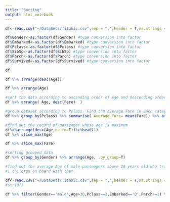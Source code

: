 ```yaml
---
title: "Sorting"
output: html_notebook
---
```

```r

df<-read.csv("~/DataSets/Titanic.csv",sep = ",",header = T,na.strings = c('') )

df$Gender<-as.factor(df$Gender) #type conversion into factor
df$Embarked<-as.factor(df$Embarked) #type conversion into factor
df$Pclass<-as.factor(df$Pclass) #type conversion into factor
df$SibSp<-as.factor(df$SibSp) #type conversion into factor
df$Parch<-as.factor(df$Parch) #type conversion into factor
df$Survived<-as.factor(df$Survived) #type conversion into factor

df
```


```r

df %>% arrange(desc(Age))
```


```r
df %>% arrange(Age)

```


```r
#sort the data according to ascending order of Age and descending order of Fare
df %>% arrange( Age, desc(Fare)  )
```


```r
#group dataset according to Pclass. Find the average Fare in each category and sort the result in descending order
df %>% group_by(Pclass) %>% summarise( Average_Fare= mean(Fare)) %>% arrange(desc( Average_Fare))
```


```r
#find out the record of passenger whose age is maximum
df%>%arrange(desc(Age,na.rm=T))%>%head(1)
df %>% slice_max(Age)

```




```r
df %>% slice_max(Fare)
```


```r

#sorting grouped data
df %>% group_by(Gender) %>% arrange(Age, .by_group=T)
```


```r
#find out the average Age of male passengers above 30 years old who travelled Pclass 3 boarding from 'Q' and had at least 
#1 children on board with them

df<-read.csv("~/DataSets/Titanic.csv",sep = ",",header = T,na.strings = c('') )
#str(df)

df %>% filter(Gender=='male',Age>30,Pclass==3,Embarked=='Q',Parch>=1) %>% summarise(Average_Age=mean(Age,na.rm = TRUE))
```


```r

```


```r
```

